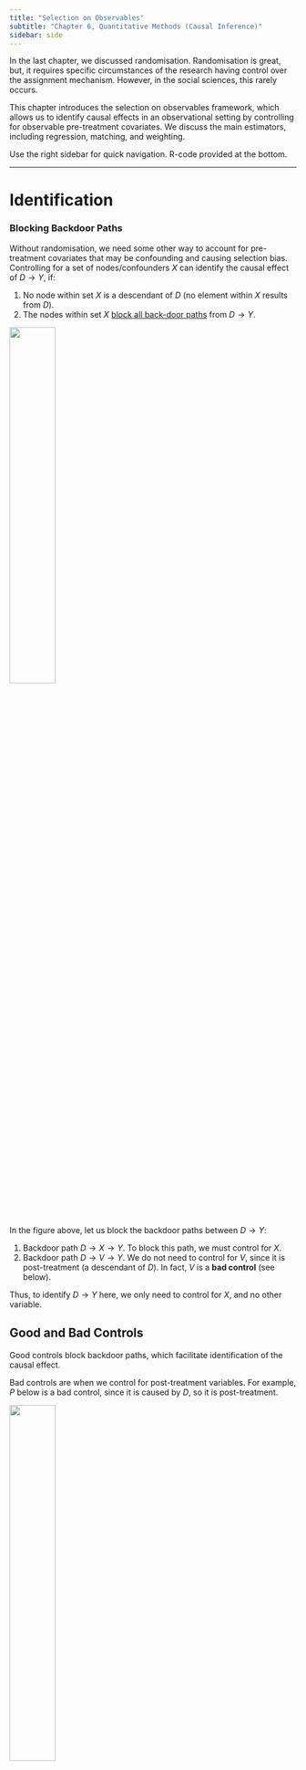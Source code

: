 ```yaml
---
title: "Selection on Observables"
subtitle: "Chapter 6, Quantitative Methods (Causal Inference)"
sidebar: side
---
```


In the last chapter, we discussed randomisation. Randomisation is great, but, it requires specific circumstances of the research having control over the assignment mechanism. However, in the social sciences, this rarely occurs.

This chapter introduces the selection on observables framework, which allows us to identify causal effects in an observational setting by controlling for observable pre-treatment covariates. We discuss the main estimators, including regression, matching, and weighting.

Use the right sidebar for quick navigation. R-code provided at the bottom.

------------------------------------------------------------------------

# **Identification**

### Blocking Backdoor Paths

Without randomisation, we need some other way to account for pre-treatment covariates that may be confounding and causing selection bias. Controlling for a set of nodes/confounders $X$ can identify the causal effect of $D \rightarrow Y$, if:

1.  No node within set $X$ is a descendant of $D$ (no element within $X$ results from $D$).
2.  The nodes within set $X$ [block all back-door paths](quant4.qmd#blocked-paths) from $D \rightarrow Y$.

![](images/clipboard-378311705.png){fig-align="center" width="40%"}

In the figure above, let us block the backdoor paths between $D \rightarrow Y$:

1.  Backdoor path $D \rightarrow X \rightarrow Y$. To block this path, we must control for $X$.
2.  Backdoor path $D \rightarrow V \rightarrow Y$. We do not need to control for $V$, since it is post-treatment (a descendant of $D$). In fact, $V$ is a **bad control** (see below).

Thus, to identify $D \rightarrow Y$ here, we only need to control for $X$, and no other variable.

::: {.callout-note collapse="true" appearance="simple"}
## Good and Bad Controls

Good controls block backdoor paths, which facilitate identification of the causal effect.

Bad controls are when we control for post-treatment variables. For example, $P$ below is a bad control, since it is caused by $D$, so it is post-treatment.

![](images/clipboard-1369053188.png){fig-align="center" width="40%"}

You also never want to control variables that only predict $D$. These are bad because controlling for these removes variation in $D$ that could be useful.

Neutral controls are ones that don't identify the causal effect, but improve efficiency. For example, $Q$ below affects $Y$, but there is no backdoor path. Controlling $Q$ will not help identification, but can control noise in $Y$ which may increase efficiency.

![](images/clipboard-1555756596.png){fig-align="center" width="40%"}
:::

<br />

### Identification Assumptions {#identification-assumptions}

Once we have determined the set of confounders $X$ that we need to control to block all backdoor paths, the assumptions needed for identification of causal effects are:

1.  **Conditional Ignorability** (also known as exogeneity or independence): Among units with identical confounder values $X_i$, treatment $D_i$ is as-if randomly assigned. Or in other words, potential outcomes are independent from treatment within each specific confounder value $X_i = x$.

$$
(Y_{0i}, Y_{1i}) \perp\!\!\!\!\perp D_i  \ | \ X_i = x, \quad \forall \ x \in \mathcal X
$$

This implies that for any given value of all confounders $X_i = x$, we know that potential outcomes $Y_{di}$ are equivalent between treatment and control:

$$
\begin{split}
E(Y_{1i}|X_i = x) = E(Y_{1i}|D_i = 1, X_i = x) = E(Y_{1i}|D_i = 0, X_i = x) \\
E(Y_{0i}|X_i = x) = E(Y_{0i}|D_i = 1, X_i = x) = E(Y_{0i}|D_i = 0, X_i = x)
\end{split}
$$ {#eq-independence}

2.  **Common Support**: for any unit $i$ with value of $X_i$, there is a non-zero probability that they could be assigned to both control $D_i = 0$ or treatment $D_i = 1$.

$$
0 < Pr(D_i = 1 \ | X_i = x) < 1 \quad \forall \ x \in \mathcal X
$$

::: {.callout-note collapse="true" appearance="simple"}
## Example of Identification Assumptions

Imagine we have a theory that being abducted $D$ causes turning out to vote.

Blattman (2009) finds that age is the primary way violent groups chose to abduct individuals: abduction parties released young children and older adults, but kept all adolescent and young males.

That means our theory is that age $X$ affects selection into treatment $D$. Young children and older adults are less likely to get abducted $D$, while adolescent and young males are more likely $D$.
:::

<br />

### Identification of the ATE

With our assumptions above, we can identify the ATE. We start with the [conditional average treatment effect](quant4.qmd#conditional-average-treatment-effect-cate), conditional on some value of confounders $X_i = x$. Note the properties shown in @eq-independence .

$$
\begin{align}
\tau_{CATE}(x) & = E(Y_{1i} - Y_{0i} \ | \ X_i = x) \\
& = E(Y_{1i}|X_i = x) - E(Y_{0i}|X_i = x) && (\text{property of expectation}) \\
& = E(Y_{1i}|D_i = 1, X_i = x) - E(Y_{0i}|D_i = 0X_i = x) &&( \because \text{equation (1)} \ ) \\
& = \underbrace{E(Y_i|D_i = 1, X_i = x)}_{\because \text{ observable}} - \underbrace{E(Y_i|D_i = 0, X_i = x)}_{\because \text{ observable}}
\end{align}
$$ {#eq-cate}

Now, let us discuss the ATE, and plug in the CATE from @eq-cate to identify it:

$$
\begin{align}
\tau_{ATE} & = E(Y_{1i} - Y_{0i}) \\
& = \int \underbrace{E(Y_{1i} - Y_{0i} \ | \ X_i = x)}_{\tau_{CATE}(x)} d \ \underbrace{Pr(X_i = x)}_{\text{weight}} && (\text{weighted average})\\
& = \int(\underbrace{E(Y_i|D_i = 1, X_i) - E(Y_i|D_i = 0, X_i)}_{\because \text{ equation (2)}})d \ Pr(X_i = x)
\end{align}
$$ {#eq-ate}

Thus $\tau_{ATE}$ is identified as the weighted average of all the CATEs, who themselves are difference-in-means of the observed $Y_i$ at every possible value of $X_i = x$.

We assumed that the pre-treatment covariate $X$ is continuous. This is why we need an integral. However, we can simplify this if $X$ is discrete:

$$
\tau_{ATE} = \sum\limits_{x \in \mathcal X} ( E(Y_i|D_i = 1, X_i = x) - E(Y_i|D_i = 0, X_i = x)) Pr(X_i = x) 
$$ {#eq-discreteate}

<br />

### Identification of the ATT

We can weaken conditional ignorability, and still identify the ATT. Only $Y_{0i}$ needs to be independent of $D_i$ for units with the same covariates $X_i$. Or in other words, $(Y_{0i}) \perp\!\!\!\perp D_i | X_i = x$. This implies:

$$
E(Y_{0i}|X_i = x) = E(Y_{0i}|D_i = 0, X_i = x) = E(Y_{0i}|D_i = 1, X_i = x)
$$ {#eq-weak}

Start with the conditional ATT, using weakened conditional ignorability from @eq-weak :

$$
\begin{split}
\tau_{CATT}(x) & = E(Y_{1i}-Y_{0i}|D_i = 1, X_i = x) \\
& = E(Y_{1i}|D_i = 1, X_i = x) - E(Y_{0i}|D_i = 1, X_i = x) \\
& = E(Y_{1i}|D_i = 1, X_i = x) - \underbrace{E(Y_{0i}|D_i = 0, X_i = x)}_{\because \text{ equation (5)}} \\
& = \underbrace{E(Y_i|D_i=1, X_i = x)}_{\because \text{ observable}} - \underbrace{E(Y_1|D_i = 0, X_i x)}_{\because \text{ observable}}
\end{split}
$$ {#eq-catt}

Now, look at the ATT, and plug in CATT from @eq-catt to identify it.

$$
\begin{align}
\tau_{ATT} & = E(Y_{1i} - Y_{0i}|D_i = 1) \\
& = \int \underbrace{E(Y_{1i} - Y_{0i}|D_i = 1, X_i = x)}_{\tau_{CATT}(x)}d \ \underbrace{Pr(X_i = x|D_i = 1)}_{Pr(X_i = x) \text{ within treated}} \\
& = \int (\underbrace{E(Y_i|D_i = 1, X_i = x) - E(Y_i|D_i = 0, X_i = x)}_{\because \text{ equation (6)}})d \ Pr(X_i = x|D_i = 1)
\end{align}
$$

We can simplify this if $X$ is discrete:

$$
\tau_{ATT} = \sum\limits_{x \in \mathcal X} ( E(Y_i|D_i = 1, X_i = x) - E(Y_i|D_i = 0, X_i = x)) Pr(X_i = x | D_i = 1)
$$

Even when all assumptions are met for identification of the ATE, the $\tau_{ATE}$ can be different than the $\tau_{ATT}$. This is because the weights $Pr(X_i = x|D_i = 1)$ for the ATT are different than the ATE $Pr(X_i = x)$.

<br />

<br />

------------------------------------------------------------------------

# **Parametric Estimators**

### Ordinary Least Squares Estimator

OLS is a natural approach for controlling for confounders $X$, since $\hat\beta_{OLS}$ estimates [partial out the effects of covariates](quant3.qmd#partitioned-regression-model). OLS is a good estimator of $\tau_{ATE}$ under 2 conditions:

1.  **Constant treatment effect**: $\tau_i = Y_{1i} - Y_{0i}$ for all units $i$.
2.  **Linearity**: Potential outcomes are linear, and can be written as:

$$
Y_i(d) = \beta_0 + d\beta_1 + \mathbf X_i \gamma + \epsilon_i \quad \text{for} \quad d = 0, 1
$$

Why these conditions? Suppose we have the above linear potential outcomes. We can show:

$$
\begin{align}
\tau_i & = Y_{1i} - Y_{0i} && (\text{definition of } \tau_i) \\
& = (\beta_0 + (1)\beta_1 + \mathbf X_i \gamma + \epsilon_i) - (\beta_0 + (0)\beta_1 + \mathbf X_i \gamma + \epsilon_i) && (\text{plug in } Y_i(1), Y_i(0) \ )\\
& = (\beta_0 + \beta_1 + \mathbf X_i \gamma + \epsilon_i) - (\beta_0 + \mathbf X_i \gamma + \epsilon_i) && (\text{multiply}) \\
& = \beta_0 + \beta_1 + \mathbf X_i \gamma + \epsilon_i - \beta_0 - \mathbf X_i\gamma - \epsilon_i && (\text{distribute negative sign})\\
& = \beta_1 && (\text{cancel out terms})
\end{align}
$$

We also know that conditional ignorability implies [zero-conditional mean](quant3.qmd#ols-as-an-unbiased-estimator). Thus $\beta_1$ is an unbiased and asymptotically consistent estimator of the ATE.

You should be cautious using OLS when assumption 2, **linearity**, is violated. OLS is the best linear estimator, but how far your data is from linearity will determine if the estimator is useful.

::: {.callout-note collapse="true" appearance="simple"}
## Non-Linearity

What if potential outcomes $Y_i(d)$ is an unknown and non-linear function of $d$ and $X_i$.

We know the OLS is the [best linear predictor of the conditional expectation function](quant2.qmd#conditional-expectation-function) in terms of mean squared error. Thus, $\beta_1$ will provide the best linear approximation to the population regression function.

This does not mean it is good - just the best linear approximation.
:::

You **should not use** OLS if you believe assumption 1, heterogeneity, is violated. The reasoning is explained below.

<br />

### OLS Bias under Heterogeneity

What if there are **heterogenous** treatment effects (where $\tau_i$ is different between units)? Standard OLS in this case is [**no longer** an unbiased estimator]{.underline} of the ATE.

Recall the discrete identification of the ATE (in equation @eq-discreteate ) is a weighted average of CATEs:

$$
\hat\tau_{ATE} = \sum\limits_{x \in \mathcal X} ( \hat\tau_{CATE}(x)) \underbrace{Pr(X_i = x)}_{\text{weight}} \\
$$

OLS, when there are non constant treatment effects, can also be rewritten as a weighted average of CATEs:

$$
\hat\beta_{OLS} = \sum\limits_{x \in \mathcal X} ( \hat\tau_{CATE}(x)) \underbrace{ \frac{Var(D_i|X_i = X)Pr(X_i = x)}{\sum Var(D_i | X_i = x')Pr(X_i = x')} }_{\text{weight}} \\
$$

Notice how the weights are different. The weights in the OLS are the conditional variances of $D_i$. This means that OLS is **not** an unbiased estimator of the ATE or ATT, but rather, a weighted average of the ATT and ATU.

OLS, under heterogeneity, actually provides an unbiased estimator of the **conditional variance weighted average treatment effect**. This is not the same as the ATE or the ATT.

::: {.callout-note collapse="true" appearance="simple"}
## Conditional Variance Weighted Average Treatment Effect (CVW-ATE)

This estimand can also be described as a weighted average of the ATT (average treatment effect on the treated) and the ATU (average treatment effect on the untreated):

$$
\tau_{OLS} = w_1 \cdot \tau_{ATT} + w_0 \cdot \tau_{ATU}
$$

Where:

$$
\begin{split}
w_1 & = \frac{(1 - Pr(D=1)) Var(\pi(X)|D = 0)}{Pr(D=1)Var(\pi(X)|D=1) + (1-Pr(D=1)Var(\pi(X)|D=0)} \\
w_0 & = 1 - w_1
\end{split}
$$

The reason for this is because regression is prone to extrapolation beyond common support - i.e. it can "estimate" potential outcomes for units that are not observed. This can lead to bias.

This is in contrast to the subclassification estimator, which cannot be computed if there are missing observable outcomes for a substratum/category of $X$.

The weights of $D_i(X_i = x)$ can also be seen as propensity scores of $\pi(x)(1 - \pi(x)$. Therefore:

1.  Weights are higher for groups with propensity scores close to 0.5.
2.  Weights are low for groups with propensity scores close to 0 or 1.
3.  OLS minimises estimation uncertainty by downweighting groups of $X_i$ where group-specific ATEs are less precisely estimated.
:::

<br />

### Fully Interacted Estimator

The **Fully-Interacted Estimator**, a newly developed large-sample regression estimator (Lin 2013), solves the heterogeneity bias in the OLS estimator. The fully-interacted estimator takes the form:

$$
\widehat{Y_i} = \hat\alpha + D_i \widehat{\tau}_{int} + (\mathbf X_i - \mathbf {\bar X}) \hat\beta +D_i (\mathbf X_i - \mathbf{\bar X}) \hat\gamma
$$

-   Where $X_i$ are covariate values sufficient to satisfy conditional independence.
-   Where $\bar X$ contains the sample means of all $X_i$ covariates.

This estimator $\hat\tau_{int}$ is technically biased when estimating $\tau_{ATE}$. However, the bias is arbitrarily small in large samples under conditional ignorability.

This estimator thus allows us to accurately estimate the ATE even under heterogenous treatment effects, assuming our sample size is sufficiently large.

::: {.callout-note collapse="true" appearance="simple"}
## Other Solutions to the OLS Bias under Heterogeneity

There are a few other solutions to this issue of OLS bias under heterogeneity:

1.  **Doubly-robust estimation** uses a weighted average of regression and IPW estimators, which will be asymptotically consistent as long as the regression model is correctly specified.
2.  **Matching as pre-processing** uses matching to make treatment and control groups similar, then runs regression models to estimate causal effects.
:::

<br />

<br />

------------------------------------------------------------------------

# **Nonparametric Estimators**

### Subclassification Estimator

Using the discrete identification of the ATE shown in @eq-discreteate , we can instead use the sample equivalents to get the **subclassification estimator**:

$$
\hat\tau_{ATE} = \sum\limits_{j=1}^M \underbrace{(\bar Y_{1j} - \bar Y_{0j})}_{\tau_{CATE}(j)} \underbrace{\frac{n_j}{n}}_{\text{weight}}
$$

-   Where $M$ is the number of levels/categories of $X$, and $j$ is one specific level/category of $X$.
-   Where $n_j$ is the number of units in a level/category $j$ of $X$.
-   Where $\bar Y_{dj}$ is the mean outcome for units with $D_i = d$ in level/category $j$ of $X$.

For subclassificaion to be possible, within each level $j$ of covariate $X$, there must be at least one unit in control $D=0$ and treatment $D=1$.

Subclassification is not a particularly popular estimator, because it only works if all covariates are discrete, and only if you have a manageable amount of categories and covariates.

::: {.callout-note collapse="true" appearance="simple"}
## Intuitive Procedure of Subclassification

More intuitively, the procedure is as follows:

1.  Choose one specific value for all covaraites $X$. Find the average treatment effect within this specific value of $X$.
2.  Multiply that average treatment effect by the number of observations that meet this specific value of $X$ divided by the total number of units.
3.  Do this for every possible values of all covaraites $X$, then sum up all the weighted average treatment effects to get the overall ATE.
:::

::: {.callout-note collapse="true" appearance="simple"}
## Subclassification with Multiple Confounders

Let us say we have 2 confounders, $X_1$ and $X_2$. Both confounders are categorical with 3 categories.

We would need to create $M=9$ levels of strata, for every possible combination of values of $X_1$ and $X_2$. Then, we would estimate the within-strata average treatment effect, and weight them.

This illustrates how with large amounts of confounders, you will need a huge number of stratum. This makes subclassification infeasible in many cases.
:::

::: {.callout-note collapse="true" appearance="simple"}
## Subclassification for the ATT

When pre-treatment covariate $X$ is discrete, the identification result of the ATT is:

$$
\tau_{ATT} = \sum\limits_{x \in \mathcal X} ( E(Y_i|D_i = 1, X_i = x) - E(Y_i|D_i = 0, X_i = x)) Pr(X_i = x | D_i = 1)
$$

We can calculate this within our give sample to get the subclassificaiton estimator:

$$
\hat\tau_{ATT} = \sum\limits_{j=1}^M(\bar Y_{1j} - \bar Y_{0j}) \frac{n_{1j}}{n_1}
$$

-   Where $M$ is the number of strata (levels/categories of $X$).
-   Where $n_j$ is the number of units in a level/category $j$ of $X$.
-   Where $n_{1j}$ is the number of treated cells $D = 1$ in a level/category $j$ of $X$.
-   Where $\bar Y_{dj}$ is the mean outcome for units with $D_i = d$ in level/category $j$ of $X$.
:::

<br />

### Matching Estimator

We have a [missing data problem](quant4.qmd#observed-outcomes-and-missing-data) in causal inference: we do not know all the potential outcomes. Matching "estimates" missing potential outcomes of a unit.

For each observation in the treated group, matching finds an observation in the untreated group that have the most similar values of a set of pre-treatment covariates $X$. Thus, we have pairs of treatment-control observations that act as counterfactuals. We can estimate the ATT as the average difference in observed outcomes within the pairs:

$$
\hat\tau_{ATT} = \frac{1}{n_1} \sum\limits_{i:D_i = 1}(Y_i - \widetilde{Y_i})
$$

-   Where $n_1$ is the number of units in the treatment group.
-   Where $Y_i$ is the unit's observed $Y$ in the treatment group.
-   Where $\tilde Y_i$ is unit $i$'s closest neighbour in the untreated group.

Sometimes, a treatment unit may not have one close control unit to match to. Instead, we could use a combination of control units to match to the treatment unit, and use the average $Y$ of those combination of control units to approximate a more accurate match.

Suppose we use $M_i$ number of close control units to match to a treatment unit $i$. Then, the matching estimator would be defined as follows:

$$
\hat\tau_{ATT} = \frac{1}{n_1} \sum\limits_{i:D_i = 1}(Y_i - \left(\frac{1}{M_i} \sum\limits_{m=1}^{M_i} \widetilde{Y_{i_m}}\right))
$$

Where $\widetilde{Y_{i_m}}$ is the obsered outcome for the $m$th match of unit $i$.

::: {.callout-note collapse="true" appearance="simple"}
## Choices during Matching

We have to make several choices when conducting matching.

1.  **What covariates** to match on. We generally want to select a set of pre-treatment covariates $X$ such that these covariates ensure the conditional ignorability assumption is met.
2.  Match **with or without replacement**. Matching with replacement means that once you have used one control unit to match to a treatment unit, you can still use that same control unit to match to another treatment unit. This has advantages since you can ensure better and closer matches. However, matching without replacement is also possible.
3.  **How many to match**. You can decide to match multiple control units to one treatment unit, and use the average of the treatment units to approximate a true control unit. This may result in more accurate matches for treatment units that may not have a good single control unit to match to.

We can also choose to use more advanced matching methods, such as Mahalanobis Distance matching or Propensity Score matching, which are shown below. These are good for matching on more $X$.
:::

::: {.callout-note collapse="true" appearance="simple"}
## Weaknesses of Matching

Matching does not always create "perfect" matches. This means that the pairs matched together may not be identical to each other in terms of covariates $X$ or potential outcomes.

The inability to find exact matches can cause bias, especially for the more covariates we match on (see below).
:::

<br />

### Matching with Multiple Covariates

Consider that we $k>1$ number of confounders $X$. Now, we have to match observations in $k$ variables, which implies we are in a multidimensional $\mathbb R^k$ space.

The most commonly used distance metric is **Mahalanobis** Distance - which measures the distance in $X_i$ between units $i$ and $j$:

$$
D_M (\mathbf X_i, \mathbf X_j) = \sqrt{(\mathbf X_i - \mathbf X_j)^T \boldsymbol\Sigma_X^{-1} (\mathbf X_i - \mathbf X_j)}
$$

-   Where $\boldsymbol \Sigma_X$ is the sample variance-covariance matrix of $\mathbf X_i$.

::: {.callout-note collapse="true" appearance="simple"}
## Euclidean Distance

Euclidean distance is another common distance metric:

$$
D_E ( \mathbf X_i, \mathbf X_j) = \sqrt{(x_{1i} - x_{1j})^2 + (x_{2i}-x_{2j})^2 + \dots + (x_{ki}-x_{kj})^2}
$$

Euclidean distance, while very simple, is not recommended. This is because Euclidean distance with non-normalised variables can get you very bizarre results that depend on the scale of the variables.

There are other distance metrics, but these are exceedingly rare in selection on observables.
:::

There is one issue with matching in multi-dimensional spaces. It becomes very difficult to match every unit $i$ on every covariate $X$, even if we have a large number of observations.

::: {.callout-note collapse="true" appearance="simple"}
## Curse of Dimensionality

When we try to match on more than one $X$ variable, we go from matching on a number line $\mathbb R^1$ to a $n$-dimensional space, $\mathbb R^n$.

The search space increases exponentially as you increase the number of dimensions.

![](images/clipboard-2668193698.png){width="100%"}

Take a look at the figure on the left. If we only match on a one dimensional plane (lets say the horizontal line between 0 and 1), we can see our red line covers approximately 30% of the horizontal line. But in 3 dimensions, our red box covers a significantly less proportion of the entire cube.

The figure on the right illustrates this. $d$ represents the dimensions. We can see as the dimensions increase, the fraction of volume increases significantly slower relative to distance.

Thus, with a bigger space, the distance between two units increases, so you get worse matches.
:::

This curse of dimensionality creates a [bias](quant1.qmd#finite-sample-properties-of-estimators) problem - since we get non-exact matches. The more dimensions you add, the worse it becomes.

::: {.callout-note collapse="true" appearance="simple"}
## More on Bias

The poor matches caused by increased dimensionality inject error into our estimates of missing potential outcomes.

The bias term as you increase the number of dimensions $k$, changes by $N^{(-1/k)}$. This implies no $\sqrt{n}$ consistency for $k>2$.

If $N_0$ (number of untreated units) is much larger than $N_1$ (number of treated units), bias will typically be smaller.

There are ways to correct this bias, including Abadie and Imbens (2011) Bias Correction method.

There is a new method: **Bias-corrected matching**, which estimates bias ineherent to mathching estimators via regression, then subtracts it from the matching estimate to correct for it.
:::

<br />

### Propensity Scores Matching

Propensity Score matching is an alternative way to match over many dimensions. The **propensity score** is an unobserved property, defined as the probability of a unit $i$ of receiving treatment:

$$
\pi(X_i) \equiv Pr(D_i = 1|X_i)
$$

When supposing the [conditional ignorability and common support assumptions](#identification-assumptions), the propensity score $\pi(X_i)$ has the balancing property: $D_i \perp X_i \ | \ \pi(X_i)$. This implies that conditional ignorability holds on the propensity scores alone:

$$
(Y_{1i}, Y_{0i}) \perp\!\!\!\!\perp D_i \ | \ \pi(X_i)
$$

Thus, instead of conditioning on $X_i$ as we did in selection on observables, we can instead condition on $\pi (X_i)$, and still identify the causal estimand.

However, we do not actually observe $\pi (X_i)$. We estimate $\pi (X_i)$ with a binary response model, with outcome variable $D_i$, and explanatory variables $X_i$. This will get us a fitted probability $Pr(D_i = 1) = \hat\pi(X_i)$.

Then, once we have the propensity score estimates $\hat\pi(X_i)$, we can do nearest neighbour matching with the propensity scores (in $\mathbb R^1$). This will allow us to identify the $\tau_{ATT}$.

::: {.callout-note collapse="true" appearance="simple"}
## Balance Checks

The accurate estimation of $\tau_{ATT}$ implies an accurate prediction of the propensity scores $\pi(X_i)$. We can test our matched treatment and control groups to see if the balancing property holds for covariates $X_i$.
:::

<br />

### Genetic Matching

<br />

<br />

------------------------------------------------------------------------

# **Weighting Estimator**

### Identification with Weighting

We know that the ATE can be written as a weighted average, as shown in @eq-discreteate . We can rewrite the $\tau_{ATE}$ as follows using observed potential outcomes outcomes and conditional ignorability ( @eq-independence ).

$$
\begin{split}
& = \sum\limits_{x \in \mathcal X} \underbrace{(E(Y_{1i}|D_i = 1, X_i = x)}_{\because \text{ observed}} - \underbrace{E(Y_{0i}|D_i = 0, X_i = x)}_{\because \text{ observed}})Pr(X_i = x) \\
& = \sum\limits_{x \in \mathcal X}  (\underbrace{E(Y_{1i}|X_i = x)}_{\because \text{ eq. (1)}} - \underbrace{E(Y_{0i}|X_i = x)}_{\because \text{ eq. (1)}})Pr(X_i = x) \\
& = \underbrace{E[E(Y_{1i}|X_i = x) - E(Y_{0i}|X_i = x)]}_{\text{definition of weighted average}}
\end{split}
$$

Let us do an algebra trick - multiply both terms within the CATE by 1 (in blue):

$$
\begin{split}
& = E \left [E(Y_{1i}|X_i=x) \color{blue}{\frac{\pi(X_i)}{\pi(X_i)}}\color{black} - (E(Y_{0i}|X_i=x) \color{blue}{\frac{1-\pi(X_i)}{1-\pi(X_i)}} \right] \\
& \color{black} = E \left[ \frac{E(Y_{1i}|X_i = x) \pi(X_i)}{\pi(X_i)} -  \frac{E(Y_{0i}|X_i = x) (1-\pi(X_i))}{1-\pi(X_i)} \right]
\end{split}
$$

We know that propensity score $\pi(X_i) := E(D_i|X_i = x)$. Thus, we can convert the above to:

$$
\begin{split}
& = E \left[ \frac{E(Y_{1i}|X_i = x)E(D_i|X_i = x)}{\pi(X_i)} - \frac{E(Y_{0i}|X_i = x)(1-E(D_i|X_i = x))}{1-\pi(X_i)}\right] \\
& = E \left[ \frac{E(Y_{1i}|X_i = x)E(D_i|X_i = x)}{\pi(X_i)} - \frac{E(Y_{0i}|X_i = x)E(1-D_i|X_i = x)}{1-\pi(X_i)}\right]
\end{split}
$$

$$
\begin{align}
& = E \left[ \frac{E(Y_{1i}D_i|X_i = x)}{\pi(X_i)} - \frac{E(Y_{0i}(1-D_i)|X_i = x)}{1 - \pi(X_i)}\right] && (\text{property of expectation})\\
& = E \left[ E \left( \frac{Y_{1i}D_i}{\pi(X_i)} |X_i = x\right) - E \left( \frac{Y_{0i}(1-D_i)}{1-\pi(X_i)} | X_i = x \right) \right] && (\text{property of expectation})\\
& = E\left[ E\left( \frac{Y_{1i}D_i}{\pi(X_i)} - \frac{Y_{0i}(1-D_i)}{1-\pi(X_i)} |X_i = x \right) \right]  && (\text{property of expectation})
\end{align}
$$

$$
\begin{align}
 & = E\left( \frac{Y_{1i}D_i}{\pi(X_i)} - \frac{Y_{0i}(1-D_i)}{1-\pi(X_i)}\right) && (\text{LIE: } E(X) = E[E(X|Y)] \ ) \\
& = E\left( \frac{Y_{i}D_i}{\pi(X_i)} - \frac{Y_{i}(1-D_i)}{1-\pi(X_i)}\right) && (\text{observered outcome}) \\
& = E \left( \frac{\color{blue}{Y_i} \color{black}D_i(1-\pi(X_i))-\color{blue}{Y_i}\color{black}(1-D_i)\pi(X_i)}{\pi(X_i)(1-\pi(X_i))}\right) &&(\text{getting common denom.}) \\
& = E\left( Y_i \frac{D_i(1-\pi(X_i))-(1-D_i)\pi(X_i)}{\pi(X_i)(1-\pi(X_i))}\right) &&(\text{factor out }Y_i) \\
& = E\left( Y_i \frac{D_i - D_i\pi(X_i)-(\pi(X_i) -D_i\pi(X_i))}{\pi(X_i)(1-\pi(X_i))}\right) &&(\text{distribute out}) \\
&  = E\left( Y_i \frac{D_i \color{blue}{- D_i\pi(X_i)} \color{black}-\pi(X_i) \color{blue}{+ D_i\pi(X_i)}}{\pi(X_i)(1-\pi(X_i))}\right) &&(\text{distribute out negative})\\
& = E\left( Y_i \frac{D_i -\pi(X_i) }{\pi(X_i)(1-\pi(X_i))}\right) && (\text{cancel out})\\
\end{align}
$$ {#eq-ateweight}

And thus, we have identified the ATE.

<br />

### Inverse Probability Weighting Estimator

An alternative use of propensity scores is weighting. As shown above, under conditional ignorability and common support, we can identify the ATE as:

$$
\tau_{ATE} = E\left[ Y_i \times \underbrace{\frac{D_i - \pi(X_i)}{\pi(X_i) (1 - \pi(X_i))}}_{\text{weight}}\right]
$$

The **inverse probability weighting (IPW) estimator** is the sample estimator:

$$
\begin{split}
\hat\tau_{ATE} & = \frac{1}{N} \sum\limits_{i=1}^N \left(Y_i \frac{D_i - \hat\pi(X_i)}{\hat\pi(X_i) (1 - \hat\pi(X_i))} \right) \\
& = \frac{1}{N} \sum\limits_{i=1}^N \left(\frac{D_i Y_i}{\hat\pi(X_i)} - \frac{(1-D_i) Y_i}{1 - \hat\pi(X_i)} \right)
\end{split}
$$

-   The second equation is equivalent to the first, shown by @eq-ateweight .

Essentially, those who are unlikely to be treated but do get treated get weighted more, and individuals who are likely to be treated but do not get treated get weighted more.

::: {.callout-note collapse="true" appearance="simple"}
## Weighting Estimator for ATT

The identification of the ATT under both conditional ignorability and common support are:

$$
\tau_{ATT} = \frac{1}{Pr(D = 1)} \times E\left[ Y_i \times \underbrace{\frac{D_i - \pi(X_i)}{(1 - \pi(X_i))}}_{\text{weight}}\right]
$$

The sample IPW estimator would be:

$$
\begin{split}
\hat\tau_{ATT} & = \frac{1}{N_1}\sum\limits_{i=1}^N \left( Y_i \frac{D_i - \hat\pi(X_i)}{1 - \hat\pi(X_i)} \right) \\
& = \frac{1}{N_1} \sum\limits_{i=1}^N \left( D_iY_i - (1-D_i)Y_i \frac{\hat\pi(X_i)}{1 - \hat\pi(X_i)} \right)
\end{split}
$$
:::

The IPW estimator is [asymptotically consistent](quant1.qmd#asymptotic-properties-of-estimators), but has very poor small sample properties. They are highly sensitive to extreme values of $\hat\pi(X_i)$. This generates high variance (inefficiency), and can produce significant bias under model mispecification.

<br />

<br />

------------------------------------------------------------------------

# **Falsification Tests**

### Testing Assumptions with Falsification

The stronger (bolder) our assumptions for identification, the less credible our results are. Selection on Observables involves a very strong and hard to verify assumption: [conditional ignorability](#identification-assumptions). Can we really be sure that we have controlled for all confounders $X_i$ needed to satisfy conditional ignorability?

**Placebo tests** are a type of falsification test to show evidence against our assumptions. Suppose that we make the assumption of conditional ignorability $(Y_{0i}, Y_{1i}) \perp D_i | X_i$. Suppose we are concerned about the presence of another confounder $U$ that is not included in $X_i$.

![](images/clipboard-1922523996.png){fig-align="center" width="45%"}

The presence of $U$ will **falsify** our conditional ignorability assumption, and means we cannot identify the causal effect of $D \rightarrow Y$.

::: {.callout-note collapse="true" appearance="simple"}
## Falsification vs. Validation

Falsification is a principle of trying to criticise our own research, rather than defend it. Falsification is about testing if our assumptions are not met. Failing a test provides evidence that our assumption is not met.

-   Ex. Covariates are balanced - thus there is **no evidence** that our assumptions are not met. We are not saying that our assumption is correct, just that there is no evidence against it.

Validation is the opposite - we test to see if there is evidence in favour of our assumptions.

-   Ex. Covariates are balanced - thus our assumptions are met.
:::

For falsification tests, we should not just pay attention to statistical significance - we must also pay attention to the magnitude of the point estimation.

<br />

### Placebo Outcome Test

A **placebo outcome test** utilities another alternative outcome variable $Y'$ that is caused by our hypothesised unobserved confounder $U$:

![](images/clipboard-1507754175.png){fig-align="center" width="45%"}

We can see that if $U$ does not exist, $D$ should have zero effect on the new outcome $Y'$. Thus, if $U$ is present, we should find a relationship between $D$ and $Y'$.

$$
Y'_i = \gamma + \delta D_i + u_i
$$

-   If we find that there is an effect of $D$ on the new outcome $Y'$ (non-zero $\delta$), that is **evidence** that $U$ exists, and is **evidence to reject** our conditional ignorability assumption (falsifies our design - red flag!).
-   If you do not find an effect of $D$ on new outcome $Y'$ ($\delta = 0$) you find **no evidence** of $U$, and **no evidence to reject** our conditional ignorability assumption (fails to falsify our design).

We must be sure that $Y$ is not related to $Y'$ except through $D$ and $U$. If this is true, we just run our original research design but replace $Y$ with $Y'$.

<br />

### Placebo Treatment Test

A **placebo treatment test** involves some other treatment $D'$, that was assigned at the same time

![](images/clipboard-2903631229.png){fig-align="center" width="40%"}

We can see that if $U$ does not exist, the effect of $D'$ should have no effect on $Y$. If $U$ does exist, there should be some effect of $D'$ on $Y$.

$$
Y_i = \gamma + \delta D'_i + u_i
$$

-   If we find that there is an effect of $D'$ on $Y$ (non-zero $\delta$), that is **evidence** that $U$ exists, and is **evidence to reject** our conditional ignorability assumption (falsifies our design - red flag!).
-   If you do not find an effect of $D'$ on $Y$ ($\delta = 0$) you find **no evidence** of $U$, and **no evidence to reject** our conditional ignorability assumption (fails to falsify our design).

We must be sure that $Y$ is not related to $D'$ except through $D$ and $U$. If this is true, we just run our original research design but replace $D$ with $D'$.

<br />

<br />

------------------------------------------------------------------------

# **Extension: Partial Identification**

### Decomposing the ATE

With falsification, we were concerned with what assumptions we needed to be not-false in order to identify the ATE. However, we can take a different approach - what can we learn about the ATE without any assumptions?

Let us decompose the ATE into parts:

$$
\begin{align}
\tau_{ATE}  = & E(Y_{1i} - Y_{0i}) \\
& \\
 = & E(Y_{1i} - Y_{0i} | D_i = 1) Pr(D_i = 1) \\
& \quad - E(Y_{1i} - Y_{0i}|D_i = 0)Pr(D_i = 0)  && (\text{def. of weighted avg.})\\
& \\
= & [ \color{blue}{E(Y_i |D_i = 1)} \color{black}- \color{red}{E(Y_{0i}|D_i = 1)} \color{black}] Pr(D_i = 1) \\
& \quad + [ \color{red}{E(Y_{1i}|D_i = 0)} \color{black} - \color{blue}{E(Y_i|D_i = 0)} \color{black}]Pr(D_i = 0) && (\text{observed + unobserved})
\end{align}
$$

Some of the quantities are observed (in blue), and some of the quantities are unobserved (in red). Previously, we made assumptions (conditional ignorability, common support) to fill the unobserved quantities. But, we can make actually any assumption as possible.

<br />

### Nonparametric Bounds

One way to fill in our unobserved outcomes through the "best" and "worst" possible outcomes. This allows us to construct a plausible range of the ATE.

First, let us construct the worst-case scenario - the lowest possible $\tau$.

1.  $E(Y_{0i}|D_i = 1) = Y_H$. Units in the treated $D_i=1$, their potential outcome $Y_{0i}$ will be the highest $Y$ possible, $Y_H$.
2.  $E(Y_{1i}|D_i = 0) = Y_L$. Units in the control $D_i=0$, their unobserved potential outcome $Y_{1i}$ will be the lowest $Y$ possible, $Y_L$.

Thus, the lowest possible $\tau$ (sharp lower bound) is:

$$
\begin{split}
\tau_L = & [ \color{blue}{E(Y_i |D_i = 1)} \color{black}  - \color{red}{Y_H} \color{black}] Pr(D_i = 1) \\
& \quad + [ \color{red}{Y_L} \color{black} - \color{blue}{E(Y_i|D_i = 0)} \color{black}]Pr(D_i = 0)
\end{split}
$$

Now, let us construct the best-case scenario - the highest possible $\tau$.

1.  $E(Y_{0i}|D_i = 1) = Y_L$. Units in the treated $D_i=1$, their potential outcome $Y_{0i}$ will be the lowest $Y$ possible, $Y_L$.
2.  $E(Y_{1i}|D_i = 0) = Y_H$. Units in the control $D_i=0$, their unobserved potential outcome $Y_{1i}$ will be the highest $Y$ possible, $Y_H$.

Thus, the highest possible $\tau$ (sharp upper bound) is:

$$
\begin{split}
\tau_H = & [ \color{blue}{E(Y_i |D_i = 1)} \color{black}  - \color{red}{Y_L} \color{black}] Pr(D_i = 1) \\
& \quad + [ \color{red}{Y_H} \color{black} - \color{blue}{E(Y_i|D_i = 0)} \color{black}]Pr(D_i = 0)
\end{split}
$$

We know that the true $\tau_{ATE} \in [\tau_L, \tau_H]$.

<br />

### Monotone Treatment Selection Assumption

Our extreme case from above is not very useful. However, we can layer on assumptions to lower the possible $\tau$ values.

One assumption is the **Monotone Treatment Selection (MTS)** assumption. This assumption basically says that potential outcomes for units in treatment, are always higher than for those in the control.

$$
\begin{split}
& E(Y_{0i}|D_i = 0) ≤ \overbrace{E(Y_{0i}|D_i = 1)}^{\text{unobserved}} \\
& \underbrace{E(Y_{1i} |D_i = 0)}_{\text{unobserved}} ≤ E(Y_{1i} |D_i = 1)
\end{split}
$$

This is basically saying that selection bias is one-direction.

This implies a tighter sharp upper bound on $\tau$.

$$
\begin{align}
\tau_H = & [ \underbrace{E(Y_i |D_i = 1)}_{\text{observed}}  - \color{red}{E(Y_{0i}|D_i = 0)} \color{black}] Pr(D_i = 1) \\
& \quad + [ \color{red}{E(Y_{1i}|D_i =1)} \color{black} - \underbrace{E(Y_i|D_i = 0)}_{\text{observed}}]Pr(D_i = 0) \\
= & E(Y_i|D_i = 1) - E(Y_i|D_i = 0) && (\text{def. of weighted avg.})\\
\end{align}
$$

This indicates that the upper bound of plausible $\tau_{ATE}$ values is the naive estimator of differences in observed outcomes.

We can also make the reverse assumption, where selection bias is in the opposite direction. This means a tighter sharp lower bound $\underline\tau$. These assumptions help narrow our possible $\tau_{ATE}$ values, and can allow us to test if our estimated $\hat\tau$ is reasonable (within the plausible bounds).

<br />

<br />

------------------------------------------------------------------------

# **Implementation in R**

For all methods, you will need the *tidyverse* package:

```r
library(tidyverse)
library(MatchIt)
library(estimatr)
```

See how to perform each estimator in R:

::: {.callout-note collapse="true" appearance="simple"}
## Distance Matching

First, let us conduct nearest neighbour matching with Mahalanobis distance by using the *matchit()* function.

```r
match_object = MatchIt::matchit(D ~ X1 + X2 + X3,
                                data = my_data,
                                method = "nearest", #distance matching
                                distance = "mahalanobis")

# for output summary
summary(match_object)
```

Second, let us save the matched data with the *match.data()* function.

```r
match_data <- MatchIt::match.data(match_object,
                                  weights = 'nn_weights')
```

Third, we can test if matching worked by using a balance table and a love plot:

```r
# balance table
cobalt::bal.tab(D ~ X1 + X2 + X3, 
                data = match_data, # from the 2nd step
                weights = "nn_weights",
                disp = c("means", "sds"))

#love plot
cobalt::love.plot(match_object,
                  data = my_data, #original dataset
                  stars = 'raw')
```

Finally, we can estimate the treatment effect. There are two options - either using a weighted regression, or using the matching algorithm:

```r
# using weighted regression
estimate <- lm_robust(Y ~ D,
                      data = match_data, #data from step 2
                      weights = nn_weights)
summary(estimate)

## using the Matching package:
estimate = Matching::Match(Y = my_data$Y, #outcome
                           Tr = my_data$D, #treatment
                           X = my_data[,c("X1", "X2", "X3")], #covariates
                           M=1, #number of neighbours
                           BiasAdjust = TRUE, #for biased adjustment
                           Weight = 2)
summary(estimate)
```

You will have the estimates that you can use.
:::

::: {.callout-note collapse="true" appearance="simple"}
## Propensity Score Matching

First, we want to estimate propensity scores with a logistic regression (or a random forest):

```r
#logistic model
pscore_model = glm(D ~ X1 + X2,
                   data = my_data,
                   family = "binomial")

# estimate propensity scores
my_data$pscore_estimate = predict(pscore_model,
                                  my_data,
                                  type = "response")
```

Now, let us match with propensity scores:

```r
# match
match_object = MatchIt::matchit(D ~ pscore_estimate,
                                data = my_data,
                                method = "nearest",
                                distance = "Mahalanobis")

# save matched data
match_data <- MatchIt::match.data(match_object,
                                  weights = 'pscore_weights')
```

Third, we can test if matching worked with a balance table and a love plot:

```r
#balance table
cobalt::bal.tab(D ~ X1 + X2 + X3,
                data = match_data, #matched data from step 2
                weights = "pscore_weights",
                disp = c("means", "sds"))

#love plot
cobalt::love.plot(match_object,
                  data = my_data, #original dataset
                  addl = ~ X1 + X2 + X3,
                  stars = 'raw')
```

Finally, let us do the estimation:

```r
estimate <- lm_robust(Y ~ D,
                      data = match_data, #from step 2
                      weights = pscore_weights)
summary(estimate)
```
:::

::: {.callout-note collapse="true" appearance="simple"}
## Inverse Probability Weighting

First, we want to estimate propoensity scores with a logistic regression (or a random forest):

```r
#logistic model
pscore_model = glm(D ~ X1 + X2,
                   data = my_data,
                   family = "binomial")

# estimate propensity scores
my_data$pscore_estimate = predict(pscore_model,
                                  type = "response")
```

Second, we calculate the inverse probability weights based on the formula from earlier:

```r
my_data$ipweight = ifelse(my_data$D == 1, # condition
                       1/my_data$pscore_estimate,
                       1/(1-my_data$pscore_estimate))
```

Finally, we can estimate the ATE, or ATT, or use a weighted regression for the ATE:

```r
# ATE estimator
mean((my_data$D * my_data$Y) * my_data$ipweight - ((1 - my_data$D) * my_data$Y) * my_data$ipweight)

# ATT estimator
sum(my_data$D * my_data$Y - (1 - my_data$D) * my_data$Y * (my_data$pscore_estimate/(1 - my_data$pscore_estimate)))/sum(my_data$D)

# ATE with weighted regression
estimate <- lm_robust(Y ~ D, 
                      data = my_data,
                      weights = ipweight)
summary(estimate)
```
:::

::: {.callout-note collapse="true" appearance="simple"}
## OLS Estimator

For the OLS estimator, we can use the *lm_robust()* function:

```r
estimate <- lm_robust(Y ~ D + X1 + X2 + X3,
                      data = my_data)
summary(estimate)
```

We can also use the *fixest* package and the *feols()* function:

```r
library(fixest)

estimate <- feols(Y ~ D + X1 + X2 + X3,
                  data = my_data,
                  se = "hetero")
summary(estimate)
```
:::

::: {.callout-note collapse="true" appearance="simple"}
## Fully Interacted Estimator

For the fully interacted estimator, we can use the *lm_lin()* function.

```r
estimate <- lm_lin(Y ~ D,
                   covariates = ~ X1 + X2 + X3,
                   data = my_data)
summary(estimate)
```
:::
